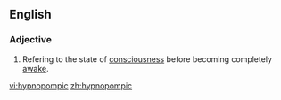==English==

===Adjective===
{{en-adj|-}}

# Refering to the state of [[consciousness]] before becoming completely [[awake]].

[[vi:hypnopompic]]
[[zh:hypnopompic]]